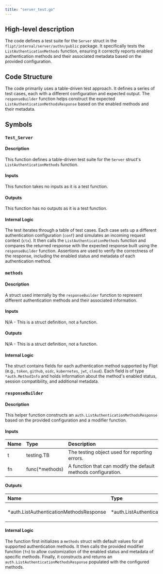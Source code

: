```yaml
---
title: "server_test.go"
---
```


## High-level description
The code defines a test suite for the `Server` struct in the `flipt/internal/server/authn/public` package. It specifically tests the `ListAuthenticationMethods` function, ensuring it correctly reports enabled authentication methods and their associated metadata based on the provided configuration.

## Code Structure
The code primarily uses a table-driven test approach. It defines a series of test cases, each with a different configuration and expected output. The `responseBuilder` function helps construct the expected `ListAuthenticationMethodsResponse` based on the enabled methods and their metadata.

## Symbols
### `Test_Server`
#### Description
This function defines a table-driven test suite for the `Server` struct's `ListAuthenticationMethods` function.

#### Inputs
This function takes no inputs as it is a test function.

#### Outputs
This function has no outputs as it is a test function.

#### Internal Logic
The test iterates through a table of test cases. Each case sets up a different authentication configuration (`conf`) and simulates an incoming request context (`ctx`). It then calls the `ListAuthenticationMethods` function and compares the returned response with the expected response built using the `responseBuilder` function. Assertions are used to verify the correctness of the response, including the enabled status and metadata of each authentication method.

### `methods`
#### Description
A struct used internally by the `responseBuilder` function to represent different authentication methods and their associated information.

#### Inputs
N/A - This is a struct definition, not a function.

#### Outputs
N/A - This is a struct definition, not a function.

#### Internal Logic
The struct contains fields for each authentication method supported by Flipt (e.g., `token`, `github`, `oidc`, `kubernetes`, `jwt`, `cloud`). Each field is of type `*auth.MethodInfo` and holds information about the method's enabled status, session compatibility, and additional metadata.

### `responseBuilder`
#### Description
This helper function constructs an `auth.ListAuthenticationMethodsResponse` based on the provided configuration and a modifier function.

#### Inputs
| Name | Type | Description |
|:-----|:-----|:------------|
| t | testing.TB | The testing object used for reporting errors. |
| fn | func(*methods) | A function that can modify the default methods configuration. |

#### Outputs
| Name | Type | Description |
|:-----|:-----|:------------|
| *auth.ListAuthenticationMethodsResponse | *auth.ListAuthenticationMethodsResponse | The constructed `ListAuthenticationMethodsResponse` object. |

#### Internal Logic
The function first initializes a `methods` struct with default values for all supported authentication methods. It then calls the provided modifier function (`fn`) to allow customization of the enabled status and metadata of specific methods. Finally, it constructs and returns an `auth.ListAuthenticationMethodsResponse` populated with the configured methods.
